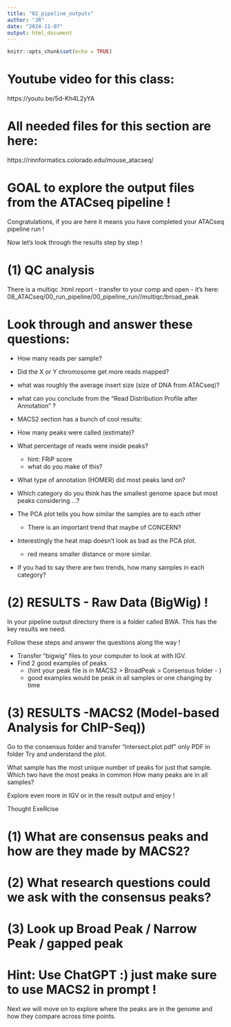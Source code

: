 ```yaml
---
title: "02_pipeline_outputs"
author: "JR"
date: "2024-11-07"
output: html_document
---
```


```r
knitr::opts_chunk$set(echo = TRUE)
```

# Youtube video for this class:
https://youtu.be/5d-Kh4L2yYA

# All needed files for this section are here:
https://rinnformatics.colorado.edu/mouse_atacseq/


# GOAL to explore the output files from the ATACseq pipeline !
Congratulations, if you are here it means you have completed your 
ATACseq pipeline run !

Now let's look through the results step by step !

# (1) QC analysis
There is a multiqc .html report - transfer to your comp and open - it's here:
08_ATACseq/00_run_pipeline/00_pipeline_run/<YOUR_PIPELINE_OUTPUT>/multiqc/broad_peak

# Look through and answer these questions:
- How many reads per sample?

- Did the X or Y chromosome get more reads mapped?

- what was roughly the average insert size (size of DNA from ATACseq)?

- what can you conclude from the "Read Distribution Profile after Annotation" ?

* MACS2 section has a bunch of cool results:
- How many peaks were called (estimate)?
- What percentage of reads were inside peaks?
    - hint: FRiP score
    - what do you make of this?
    
- What type of annotation (HOMER) did most peaks land on?

- Which category do you think has the smallest genome space but most peaks considering ...?

- The PCA plot tells you how similar the samples are to each other
    - There is an important trend that maybe of CONCERN?
    
- Interestingly the heat map doesn't look as bad as the PCA plot.
    - red means smaller distance or more similar.
- If you had to say there are two trends, how many samples in each category?

# (2) RESULTS - Raw Data (BigWig) !
In your pipeline output directory there is a folder called BWA.
This has the key results we need.

Follow these steps and answer the questions along the way !

- Transfer "bigwig" files to your computer to look at with IGV.
- Find 2 good examples of peaks 
    - (hint your peak file is in MACS2 > BroadPeak > Consensus folder - )
    - good examples would be peak in all samples or one changing by time


# (3) RESULTS -MACS2 (Model-based Analysis for ChIP-Seq))

Go to the consensus folder and transfer "intersect.plot.pdf" only PDF in folder
Try and understand the plot.

What sample has the most unique number of peaks for just that sample.
Which two have the most peaks in common
How many peaks are in all samples?

Explore even more in IGV or in the result output and enjoy !

########### Thought ExeRcise ###########  

# (1) What are consensus peaks and how are they made by MACS2?

# (2) What research questions could we ask with the consensus peaks?

# (3) Look up Broad Peak / Narrow Peak / gapped peak 

# Hint: Use ChatGPT :) just make sure to use MACS2 in prompt !

Next we will move on to explore where the peaks are in the genome
and how they compare across time points. 




